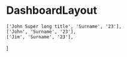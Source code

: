 # DashboardLayout


    ['John Super long title', 'Surname', '23'],
    ['John', 'Surname', '23'],
    ['Jim', 'Surname', '23'],
]

<Playground>
    <DashboardLayout bg='gray.50' p='20px'>
        <Block>
            <Table head={head} rows={rows} />
        </Block>
    </DashboardLayout>
</Playground>
